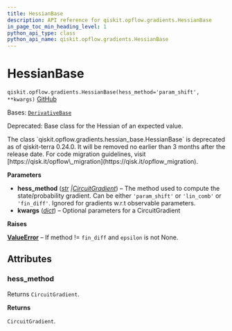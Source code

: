 ```yaml
---
title: HessianBase
description: API reference for qiskit.opflow.gradients.HessianBase
in_page_toc_min_heading_level: 1
python_api_type: class
python_api_name: qiskit.opflow.gradients.HessianBase
---
```


# HessianBase

<span id="qiskit.opflow.gradients.HessianBase" />

`qiskit.opflow.gradients.HessianBase(hess_method='param_shift', **kwargs)` [GitHub](https://github.com/qiskit/qiskit/tree/stable/0.45/qiskit/opflow/gradients/hessian_base.py "view source code")

Bases: [`DerivativeBase`](qiskit.opflow.gradients.DerivativeBase "qiskit.opflow.gradients.derivative_base.DerivativeBase")

Deprecated: Base class for the Hessian of an expected value.

<Admonition title="Deprecated since version 0.24.0" type="danger">
  The class `qiskit.opflow.gradients.hessian_base.HessianBase` is deprecated as of qiskit-terra 0.24.0. It will be removed no earlier than 3 months after the release date. For code migration guidelines, visit [https://qisk.it/opflow\_migration](https://qisk.it/opflow_migration).
</Admonition>

**Parameters**

*   **hess\_method** ([*str*](https://docs.python.org/3/library/stdtypes.html#str "(in Python v3.12)")  *|*[*CircuitGradient*](qiskit.opflow.gradients.CircuitGradient "qiskit.opflow.gradients.circuit_gradients.circuit_gradient.CircuitGradient")) – The method used to compute the state/probability gradient. Can be either `'param_shift'` or `'lin_comb'` or `'fin_diff'`. Ignored for gradients w\.r.t observable parameters.
*   **kwargs** ([*dict*](https://docs.python.org/3/library/stdtypes.html#dict "(in Python v3.12)")) – Optional parameters for a CircuitGradient

**Raises**

[**ValueError**](https://docs.python.org/3/library/exceptions.html#ValueError "(in Python v3.12)") – If method != `fin_diff` and `epsilon` is not None.

## Attributes

<span id="qiskit.opflow.gradients.HessianBase.hess_method" />

### hess\_method

Returns `CircuitGradient`.

**Returns**

`CircuitGradient`.

